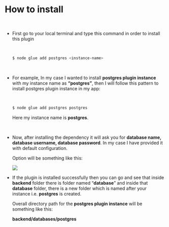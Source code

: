 
<Meta pageTitle="How to install | Postgres" description="How to install | Postgres" />






# How to install



<br/>

* First go to your local terminal and type this command in order to install this plugin

  <br/>

    ```bash
    $ node glue add postgres <instance-name>
    ```

  <br/>

* For example, In my case I wanted to install **postgres plugin instance** with my instance
  name as **“postgres”**, then I will follow this pattern to install postgres plugin instance in
  my app:

  <br/>
  
    ```bash
    $ node glue add postgres postgres
    ```
    
    Here my instance name is **postgres**.

  <br/>

* Now, after installing the dependency it will ask you for **database name, database username,
  database password**. In my case I have provided it with default configuration.

  Option will be something like this:
    
    
    <img src='/assets/postgresScreenshot.png' />
    

  <br/>

* If the plugin is installed successfully then you can go and see that inside **backend** 
  folder there is folder named “**database**” and inside that **database** folder, there
  is a new folder which is named after your instance i.e. **postgres** is created. 
  
  Overall directory path for the **postgres plugin instance** will be something like this:
  
  **backend/databases/postgres**
